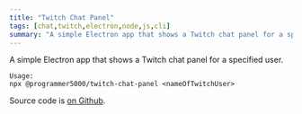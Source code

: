 ```yaml
---
title: "Twitch Chat Panel"
tags: [chat,twitch,electron,node,js,cli]
summary: "A simple Electron app that shows a Twitch chat panel for a specified user."
---
```


A simple Electron app that shows a Twitch chat panel for a specified user.  

```
Usage:
npx @programmer5000/twitch-chat-panel <nameOfTwitchUser>
```

Source code is [on Github](https://github.com/realprogrammer5000/twitch-chat-panel).
